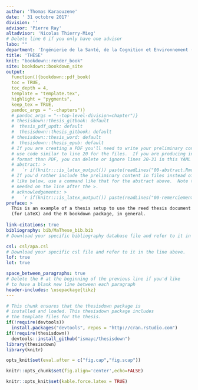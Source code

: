 ```yaml
---
author: 'Thomas Karaouzene'
date: ' 31 octobre 2017'
division: ''
advisor: 'Pierre Ray'
altadvisor: 'Nicolas Thierry-Mieg'
# Delete line 6 if you only have one advisor
labo: ""
department: 'Ingénierie de la Santé, de la Cognition et Environnement (EDISCE)' 
title: 'THÈSE'
knit: "bookdown::render_book"
site: bookdown::bookdown_site
output: 
  function(){bookdown::pdf_book(
  toc = TRUE,
  toc_depth = 4,
  template = "template.tex",
  highlight = "pygments",
  keep_tex = TRUE,
  pandoc_args = "--chapters")}
  # pandoc_args = "--top-level-division=chapter")}
  # thesisdown::thesis_gitbook: default
  #  thesis_pdf_updt: default
  #  thesisdown::thesis_gitbook: default
  # thesisdown::thesis_word: default
  #  thesisdown::thesis_epub: default
  # If you are creating a PDF you'll need to write your preliminary content here or
  # use code similar to line 20 for the files.  If you are producing in a different
  # format than PDF, you can delete or ignore lines 20-31 in this YAML header.
  # abstract: >
  #   `r if(knitr:::is_latex_output()) paste(readLines("00-abstract.Rmd"), collapse = ' ')`
  # If you'd rather include the preliminary content in files instead of inline
  # like below, use a command like that for the abstract above.  Note that a tab is 
  # needed on the line after the >.
  # acknowledgements: >
  #   `r if(knitr:::is_latex_output()) paste(readLines("00-remerciements.Rmd"), collapse = ' ')`
preface: >
  This is an example of a thesis setup to use the reed thesis document class
  (for LaTeX) and the R bookdown package, in general.
  
link-citations: true
bibliography: bib/MaThese_bib.bib
# Download your specific bibliography database file and refer to it in the line above.

csl: csl/apa.csl
# Download your specific csl file and refer to it in the line above.
lof: true
lot: true

space_between_paragraphs: true
# Delete the # at the beginning of the previous line if you'd like
# to have a blank new line between each paragraph
header-includes: \usepackage{tikz}
---
```


```r
# This chunk ensures that the thesisdown package is
# installed and loaded. This thesisdown package includes
# the template files for the thesis.
if(!require(devtools))
  install.packages("devtools", repos = "http://cran.rstudio.com")
if(!require(thesisdown))
  devtools::install_github("ismayc/thesisdown")
library(thesisdown)
library(knitr)

opts_knit$set(eval.after = c("fig.cap","fig.scap"))

knitr::opts_chunk$set(fig.align='center',echo=FALSE)

knitr::opts_knit$set(kable.force.latex = TRUE)

```
